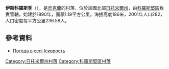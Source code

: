 {{coord|50|54|58|N|28|39|17|E|scale:30000|display=title}}

'''伊斯科羅斯季'''（{{lang-uk|Іскорость}}），是[[烏克蘭|烏克蘭]]的村落，位於該國北部[[日托米爾州|日托米爾州]]，由[[科羅斯堅區|科羅斯堅區]]負責管轄，始建於1890年，面積1.19平方公里，海拔高度186米，2001年人口282，人口密度每平方公里236.58人。

==參考資料==
* [http://weather.in.ua/ua/zhitomirskaja/9628 Погода в селі Іскорость] {{Wayback|url=http://weather.in.ua/ua/zhitomirskaja/9628 |date=20111219162756 }}

{{DEFAULTSORT:Іскорость}}
[[Category:日托米爾州村落|Category:日托米爾州村落]]
[[Category:科羅斯堅區村落|Category:科羅斯堅區村落]]


{{Zhytomyr-geo-stub}}